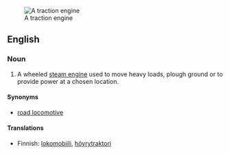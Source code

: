 {{wikipedia}}
[[Image:CASE Black Lady vr.jpg|thumb|A traction engine]]
==English==

===Noun===
{{en-noun|sg=[[traction]] [[engine]]}}

# A wheeled [[steam engine]] used to move heavy loads, plough ground or to provide power at a chosen location.

====Synonyms====
* [[road locomotive]]

====Translations====
{{trans-top|steam engine}}
* Finnish: [[lokomobiili]], [[höyrytraktori]]
{{trans-mid}}
{{trans-bottom}}